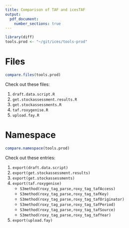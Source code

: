 ```yaml
---
title: Comparison of TAF and icesTAF
output:
  pdf_document:
    number_sections: true
---
```


```r
library(diff)
tools.prod <- "~/git/ices/tools-prod"
```

# Files

```r
compare.files(tools.prod)
```

Check out these files:

1. `draft.data.script.R`
2. `get.stockassessment.results.R`
3. `get.stockassessments.R`
4. `taf.roxygenise.R`
5. `upload.fay.R`

\newpage

# Namespace

```r
compare.namespace(tools.prod)
```

Check out these entries:

1. `export(draft.data.script)`
2. `export(get.stockassessment.results)`
3. `export(get.stockassessments)`
4. `export(taf.roxygenise)`
    * `S3method(roxy_tag_parse,roxy_tag_tafAccess)`
    * `S3method(roxy_tag_parse,roxy_tag_tafKey)`
    * `S3method(roxy_tag_parse,roxy_tag_tafOriginator)`
    * `S3method(roxy_tag_parse,roxy_tag_tafPeriod)`
    * `S3method(roxy_tag_parse,roxy_tag_tafSource)`
    * `S3method(roxy_tag_parse,roxy_tag_tafYear)`
5. `export(upload.fay)`

